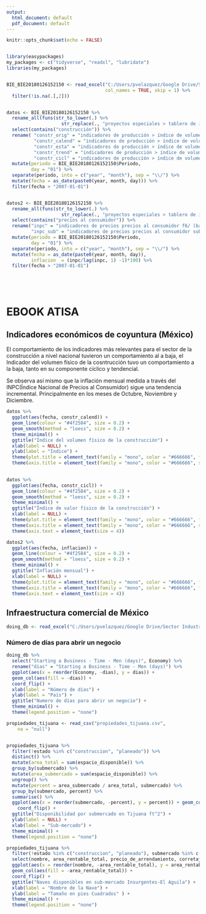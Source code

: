 ```yaml
---
output:
  html_document: default
  pdf_document: default
---
```


```r
knitr::opts_chunk$set(echo = FALSE)


library(easypackages)
my_packages <- c("tidyverse", "readxl", "lubridate")
libraries(my_packages)


BIE_BIE20180126152150 <- read_excel("C:/Users/pvelazquez/Google Drive/Sector Industrial en Tijuana/Bases de datos/INDICADORES_ECONOMICOS_DE_COYUNTURA/BIE_BIE20180126152150.xlsx", 
                                    col_names = TRUE, skip = 1) %>%
  filter(!is.na(.[,2]))


datos <- BIE_BIE20180126152150 %>%
  rename_all(funs(str_to_lower(.) %>%
                    str_replace(., "proyectos especiales > tablero de indicadores económicos > ", ""))) %>%
  select(contains("construcción")) %>%
  rename( "constr_orig" = "indicadores de producción > índice de volumen físico de la construcción original p2 / f2/ (índice base 2013=100)", 
          "constr_calend" = "indicadores de producción > índice de volumen físico de la construcción original corregida por efectos de calendario f3/ (índice base 2013=100)", 
          "constr_esta" = "indicadores de producción > índice de volumen físico de la construcción desestacionalizada f3/ (índice base 2013=100)", 
          "constr_trend" = "indicadores de producción > índice de volumen físico de la construcción tendencia f3/ (índice base 2013=100)", 
          "constr_cicl" = "indicadores de producción > índice de volumen físico de la construcción ciclo f3/ (puntos)") %>%
  mutate(periodo = BIE_BIE20180126152150$Periodo,
         day = "01") %>%
  separate(periodo, into = c("year", "month"), sep = "\\/") %>%
  mutate(fecha = as_date(paste0(year, month, day))) %>%
  filter(fecha > "2007-01-01")


datos2 <- BIE_BIE20180126152150 %>%
  rename_all(funs(str_to_lower(.) %>%
                    str_replace(., "proyectos especiales > tablero de indicadores económicos > ", ""))) %>%
  select(contains("precios al consumidor")) %>%
  rename("inpc" = "indicadores de precios precios al consumidor f6/ (base segunda quincena de diciembre 2010 = 100)",
         "inpc_sub" = "indicadores de precios precios al consumidor subyacente f6/ (base segunda quincena de diciembre 2010 = 100)") %>%
  mutate(periodo = BIE_BIE20180126152150$Periodo,
         day = "01") %>%
  separate(periodo, into = c("year", "month"), sep = "\\/") %>%
  mutate(fecha = as_date(paste0(year, month, day)),
         inflacion  = (inpc/lag(inpc, 1) -1)*100) %>%
  filter(fecha > "2007-01-01")






```


# EBOOK ATISA
## Indicadores económicos de coyuntura (México)

El comportamiento de los indicadores más relevantes para el sector de la construcción a nivel nacional tuvieron un comportamiento al a baja, el Indicador del volumen físico de la cosntrucción tuvo un comportamiento a la baja, tanto en su componente cíclico y tendencial. 

Se observa así mismo que la inflación mensual medida a través del INPC(Índice Nacional de Precios al Consumidor) sigue una tendencia incremental. Principalmente en los meses de Octubre, Noviembre y Diciembre.


```r

datos %>%
  ggplot(aes(fecha, constr_calend)) + 
  geom_line(colour = "#4f2584", size = 0.2) + 
  geom_smooth(method = "loess", size = 0.2) +
  theme_minimal() + 
  ggtitle("Índice del volumen físico de la construcción") +
  xlab(label = NULL) +
  ylab(label = "Índice") + 
  theme(plot.title = element_text(family = "mono", color = "#666666", face = "bold", size = 5)) +
  theme(axis.title = element_text(family = "mono", color = "#666666", size = 4), axis.text = element_text(size = 4))
  
```



```r

datos %>% 
  ggplot(aes(fecha, constr_cicl)) + 
  geom_line(colour = "#4f2584", size = 0.2) +
  geom_smooth(method = "loess", size = 0.2) +
  theme_minimal() +
  ggtitle("Índice de valor físico de la construcción") +
  xlab(label = NULL) +
  theme(plot.title = element_text(family = "mono", color = "#666666", face = "bold", size = 5)) +
  theme(axis.title = element_text(family = "mono", color = "#666666", size = 4)) + 
  theme(axis.text = element_text(size = 4))


```


```r

datos2 %>%
  ggplot(aes(fecha, inflacion)) + 
  geom_line(colour = "#4f2584", size = 0.2) + 
  geom_smooth(method = "loess", size = 0.2) + 
  theme_minimal() +
  ggtitle("Inflación mensual") + 
  xlab(label = NULL) + 
  theme(plot.title = element_text(family = "mono", color = "#666666", face = "bold", size = 5)) + 
  theme(axis.title = element_text(family = "mono", color = "#666666", face = "bold", size = 4)) +
  theme(axis.text = element_text(size = 4))


```



## Infraestructura comercial de México

```r
doing_db <- read_excel("C:/Users/pvelazquez/Google Drive/Sector Industrial en Tijuana/Bases de datos/Doing_business_world_bank.xlsx", col_types = c("text", "text", "skip", "numeric", "skip", "numeric", "numeric", "numeric", "numeric", "numeric", "numeric", "numeric", "numeric",  "skip", "numeric", "skip", "numeric", "numeric", "numeric", "numeric", "numeric", "numeric", "numeric", "numeric", "numeric", "numeric", "skip", "numeric", "skip", "numeric", "numeric", "numeric", "numeric", "numeric", "text",  "text", "text", "numeric", "numeric", "numeric", "numeric", "numeric", "skip", "numeric", "skip", "numeric", "numeric", "skip", "numeric", "numeric", "numeric", "numeric", "numeric", "numeric", "numeric", "numeric", "numeric", "numeric", "numeric", "numeric", "numeric", "numeric", "numeric", "numeric", "numeric", "numeric", "numeric", "numeric", "text", "text", "text", "text", "numeric", "numeric", "numeric", "numeric", "numeric", "numeric", "numeric", "numeric", "numeric", "numeric", "numeric", "numeric", "numeric", "numeric", "numeric", "numeric", "numeric", "numeric", "skip", "numeric", "skip", "skip", "skip", "numeric", "numeric", "numeric", "numeric", "numeric", "numeric", "numeric", "numeric", "numeric", "numeric", "numeric", "numeric", "numeric", "numeric", "numeric", "skip", "numeric", "skip", "numeric", "numeric", "numeric", "numeric", "numeric", "numeric","numeric", "numeric", "numeric"))
```

### Número de días para abrir un negocio

```r

doing_db %>%
  select("Starting a Business - Time - Men (days)", Economy) %>%
  rename("dias" = "Starting a Business - Time - Men (days)") %>%
  ggplot(aes(x = reorder(Economy, -dias), y = dias)) + 
  geom_col(aes(fill = -dias)) + 
  coord_flip() +
  xlab(label = "Número de días") + 
  ylab(label = "País") + 
  ggtitle("Numero de días para abrir un negocio") +
  theme_minimal() + 
  theme(legend.position = "none")
```

```r


propiedades_tijuana <- read_csv("propiedades_tijuana.csv", 
    na = "null")


propiedades_tijuana %>%
  filter(!estado %in% c("construccion", "planeado")) %>% 
  distinct() %>%
  mutate(area_total = sum(espacio_disponible)) %>%
  group_by(submercado) %>%
  mutate(area_submercado = sum(espacio_disponible)) %>%
  ungroup() %>%
  mutate(percent = area_submercado / area_total, submercado) %>%
  group_by(submercado, percent) %>%
  summarise() %>%
  ggplot(aes(x = reorder(submercado, -percent), y = percent)) + geom_col(aes(fill = -percent)) + 
    coord_flip() +
  ggtitle("Disponibilidad por submercado en Tijuana ft^2") +
  ylab(label = NULL) +
  xlab(label = "Sub-mercado") +
  theme_minimal() + 
  theme(legend.position = "none")


```


```r


propiedades_tijuana %>%
  filter(!estado %in% c("construccion", "planeado"), submercado %in% c("Insurgentes-El Aguila")) %>%
  select(nombre, area_rentable_total, precio_de_arrendamiento, corretaje_representativo, clase) %>%
  ggplot(aes(x = reorder(nombre, -area_rentable_total), y = area_rentable_total)) +
  geom_col(aes(fill = -area_rentable_total)) + 
  coord_flip() +
  ggtitle("Naves disponibles en sub-mercado Insurgentes-El Aguila") + 
  xlab(label = "Nombre de la Nave") +
  ylab(label = "Tamaño en pies Cuadrados" ) + 
  theme_minimal() + 
  theme(legend.position = "none")





```



```r



```



























